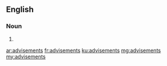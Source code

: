==English==

===Noun===
{{head|en|plural}}

# {{plural of|advisement|lang=en}}

[[ar:advisements]]
[[fr:advisements]]
[[ku:advisements]]
[[mg:advisements]]
[[my:advisements]]